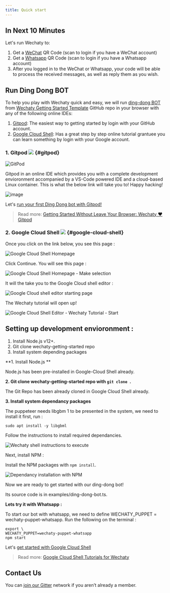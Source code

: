 ```yaml
---
title: Quick start
---
```


<!-- Pushes a curious reader through the first few minutes of use. -->

## In Next 10 Minutes

Let's run Wechaty to:

1. Get a [WeChat](https://web.wechat.com/) QR Code (scan to login if you have a WeChat account)
1. Get a [Whatsapp](https://web.whatsapp.com/) QR Code (scan to login if you have a Whatsapp account)
1. After you logged in to the WeChat or Whatsapp, your code will be able to process the received messages, as well as reply them as you wish.

## Run Ding Dong BOT

To help you play with Wechaty quick and easy, we will run [ding-dong BOT](https://github.com/wechaty/wechaty-getting-started/blob/master/examples/ding-dong-bot.ts) from [Wechaty Getting Started Template](https://github.com/wechaty/wechaty-getting-started) GitHub repo in your browser with any of the following online IDEs:

1. [Gitpod](#gitpod): The easiest way to getting started by login with your GitHub account.
1. [Google Cloud Shell](#google-cloud-shell): Has a great step by step online tutorial grantuee you can learn something by login with your Google account.

### 1. Gitpod [![][gitpod_img]][gitpod_link] {#gitpod}

[gitpod_img]: https://img.shields.io/badge/Gitpod-Ready--to--Code-blue?logo=gitpod
[gitpod_link]: https://gitpod.io/#https://github.com/wechaty/wechaty-getting-started

![GitPod](../../static/img/docs/getting-started/gitpod.png)

Gitpod in an online IDE which provides you with a complete development envioronment accompanied by a VS-Code powered IDE and a cloud-based Linux container. This is what the below link will take you to! Happy hacking!

![image](../../static/img/docs/getting-started/gitpod_2.png)

Let's [run your first Ding Dong bot with Gitpod!][gitpod_link]

> Read more: [Getting Started Without Leave Your Browser: Wechaty ❤️ Gitpod](https://wechaty.js.org/2021/02/06/wechaty-getting-started-without-leave-your-browser/)

### 2. Google Cloud Shell [![][shell_img]][shell_link] {#google-cloud-shell}

<!-- https://gstatic.com/cloudssh/images/open-btn.svg -->
[shell_img]: https://img.shields.io/badge/%F0%9F%92%BB%20Google%20Cloud%20Shell-%3C%2F%3E-blue
[shell_link]: https://ssh.cloud.google.com/cloudshell/editor?cloudshell_git_repo=https%3A%2F%2Fgithub.com%2Fwechaty%2Fwechaty-getting-started&cloudshell_open_in_editor=examples/ding-dong-bot.ts&cloudshell_workspace=.&cloudshell_tutorial=examples/tutorials/google-cloud-shell-tutorial.md

Once you click on the link below, you see this page :

![Google Cloud Shell Homepage](../../static/img/docs/getting-started/google-cloud-shell-homepage.png)

Click Continue. You will see this page :

![Google Cloud Shell Homepage - Make selection](../../static/img/docs/getting-started/google-cloud-shell-homepage-selection.png)

It will the take you to the Google Cloud shell editor :

![Google Cloud shell editor starting page](../../static/img/docs/getting-started/google-cloud-shell-editor-starting.png)

The Wechaty tutorial will open up!

![Google Cloud Shell Editor - Wechaty Tutorial - Start](../../static/img/docs/getting-started/google-cloud-shell-editor-wechaty-tutorial-start-page.png)

## Setting up development envioronment :

1. Install Node.js v12+.
2. Git clone wechaty-getting-started repo
3. Install system depending packages

**1. Install Node.js **

Node.js has been pre-installed in Google-Cloud Shell already.

**2. Git clone wechaty-getting-started repo with ``git clone ``.**

The Git Repo has been already cloned in Google Cloud Shell already.

**3. Install system dependancy packages**

The puppeteer needs libgbm 1 to be presented in the system, we need to install it first, run :

```sudo apt install -y libgbml ```

Follow the instructions to install required dependancies.  

![Wechaty shell instructions to execute](../../static/img/docs/getting-started/cloud-execution-instructions.png)

Next, install NPM :

Install the NPM packages with ```npm install```.

![Dependancy installation with NPM](../../static/img/docs/getting-started/cloud-npm-installation.png)

Now we are ready to get started with our ding-dong bot!

Its source code is in examples/ding-dong-bot.ts.

**Lets try it with Whatsapp :**

To start our bot with whatsapp, we need to define WECHATY_PUPPET = wechaty-puppet-whatsapp. Run the following on the terminal :

```
export \
WECHATY_PUPPET=wechaty-puppet-whatsapp
npm start
```

Let's [get started with Google Cloud Shell][shell_link]

> Read more: [Google Cloud Shell Tutorials for Wechaty](https://wechaty.js.org/2021/02/20/google-cloud-shell-tutorials/)

## Contact Us

You can [join our Gitter](https://gitter.im/wechaty/wechaty) network if you aren’t already a member.
